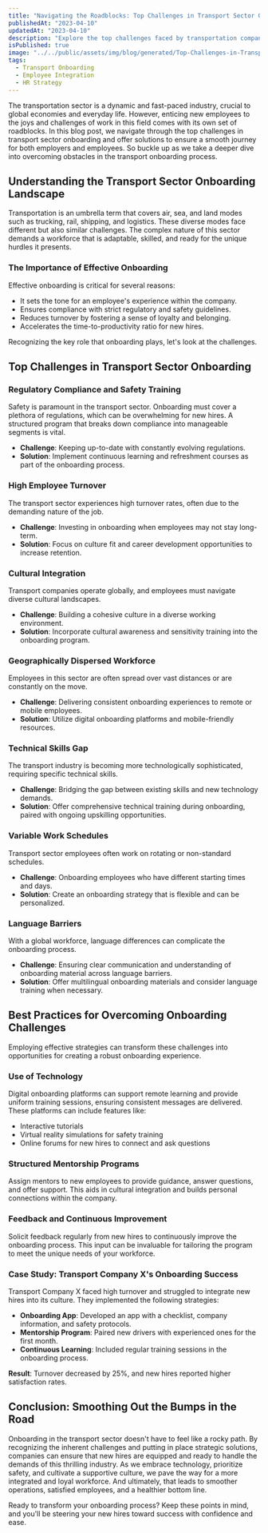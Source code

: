 ```yaml
---
title: "Navigating the Roadblocks: Top Challenges in Transport Sector Onboarding"
publishedAt: "2023-04-10"
updatedAt: "2023-04-10"
description: "Explore the top challenges faced by transportation companies during onboarding processes and discover strategies to overcome these obstacles for a smoother ride."
isPublished: true
image: "../../public/assets/img/blog/generated/Top-Challenges-in-Transport-Sector-Onboarding.png"
tags: 
  - Transport Onboarding
  - Employee Integration
  - HR Strategy
---
```


The transportation sector is a dynamic and fast-paced industry, crucial to global economies and everyday life. However, enticing new employees to the joys and challenges of work in this field comes with its own set of roadblocks. In this blog post, we navigate through the top challenges in transport sector onboarding and offer solutions to ensure a smooth journey for both employers and employees. So buckle up as we take a deeper dive into overcoming obstacles in the transport onboarding process.

## Understanding the Transport Sector Onboarding Landscape

Transportation is an umbrella term that covers air, sea, and land modes such as trucking, rail, shipping, and logistics. These diverse modes face different but also similar challenges. The complex nature of this sector demands a workforce that is adaptable, skilled, and ready for the unique hurdles it presents.

### The Importance of Effective Onboarding

Effective onboarding is critical for several reasons:

- It sets the tone for an employee's experience within the company.
- Ensures compliance with strict regulatory and safety guidelines.
- Reduces turnover by fostering a sense of loyalty and belonging.
- Accelerates the time-to-productivity ratio for new hires.

Recognizing the key role that onboarding plays, let's look at the challenges.

## Top Challenges in Transport Sector Onboarding

### Regulatory Compliance and Safety Training
Safety is paramount in the transport sector. Onboarding must cover a plethora of regulations, which can be overwhelming for new hires. A structured program that breaks down compliance into manageable segments is vital.

- **Challenge**: Keeping up-to-date with constantly evolving regulations.
- **Solution**: Implement continuous learning and refreshment courses as part of the onboarding process.

### High Employee Turnover
The transport sector experiences high turnover rates, often due to the demanding nature of the job.

- **Challenge**: Investing in onboarding when employees may not stay long-term.
- **Solution**: Focus on culture fit and career development opportunities to increase retention.

### Cultural Integration
Transport companies operate globally, and employees must navigate diverse cultural landscapes.

- **Challenge**: Building a cohesive culture in a diverse working environment.
- **Solution**: Incorporate cultural awareness and sensitivity training into the onboarding program.

### Geographically Dispersed Workforce
Employees in this sector are often spread over vast distances or are constantly on the move.

- **Challenge**: Delivering consistent onboarding experiences to remote or mobile employees.
- **Solution**: Utilize digital onboarding platforms and mobile-friendly resources.

### Technical Skills Gap
The transport industry is becoming more technologically sophisticated, requiring specific technical skills.

- **Challenge**: Bridging the gap between existing skills and new technology demands.
- **Solution**: Offer comprehensive technical training during onboarding, paired with ongoing upskilling opportunities.

### Variable Work Schedules
Transport sector employees often work on rotating or non-standard schedules.

- **Challenge**: Onboarding employees who have different starting times and days.
- **Solution**: Create an onboarding strategy that is flexible and can be personalized.

### Language Barriers
With a global workforce, language differences can complicate the onboarding process.

- **Challenge**: Ensuring clear communication and understanding of onboarding material across language barriers.
- **Solution**: Offer multilingual onboarding materials and consider language training when necessary.

## Best Practices for Overcoming Onboarding Challenges

Employing effective strategies can transform these challenges into opportunities for creating a robust onboarding experience.

### Use of Technology
Digital onboarding platforms can support remote learning and provide uniform training sessions, ensuring consistent messages are delivered. These platforms can include features like:

- Interactive tutorials
- Virtual reality simulations for safety training
- Online forums for new hires to connect and ask questions

### Structured Mentorship Programs
Assign mentors to new employees to provide guidance, answer questions, and offer support. This aids in cultural integration and builds personal connections within the company.

### Feedback and Continuous Improvement
Solicit feedback regularly from new hires to continuously improve the onboarding process. This input can be invaluable for tailoring the program to meet the unique needs of your workforce.

### Case Study: Transport Company X's Onboarding Success
Transport Company X faced high turnover and struggled to integrate new hires into its culture. They implemented the following strategies:

- **Onboarding App**: Developed an app with a checklist, company information, and safety protocols.
- **Mentorship Program**: Paired new drivers with experienced ones for the first month.
- **Continuous Learning**: Included regular training sessions in the onboarding process.

**Result**: Turnover decreased by 25%, and new hires reported higher satisfaction rates.

## Conclusion: Smoothing Out the Bumps in the Road

Onboarding in the transport sector doesn't have to feel like a rocky path. By recognizing the inherent challenges and putting in place strategic solutions, companies can ensure that new hires are equipped and ready to handle the demands of this thrilling industry. As we embrace technology, prioritize safety, and cultivate a supportive culture, we pave the way for a more integrated and loyal workforce. And ultimately, that leads to smoother operations, satisfied employees, and a healthier bottom line.

Ready to transform your onboarding process? Keep these points in mind, and you'll be steering your new hires toward success with confidence and ease.
